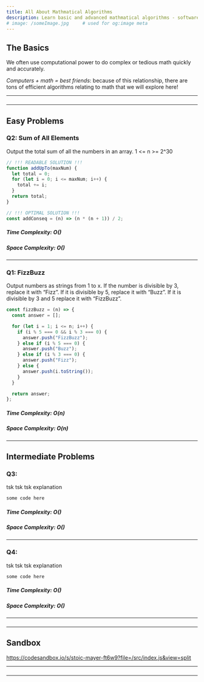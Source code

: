```yaml
---
title: All About Mathmatical Algorithms
description: Learn basic and advanced mathmatical algorithms - software development.
# image: /someImage.jpg     # used for og:image meta
---
```


## The Basics

We often use computational power to do complex
or tedious math quickly and accurately.

_Computers + math = best friends_: because of this relationship, there are tons of efficient algorithms
relating to math that we will explore here!

<!-- https://www.geeksforgeeks.org/mathematical-algorithms/ -->

---

###

---

## Easy Problems

### Q2: Sum of All Elements

Output the total sum of all the numbers in an array. 1 <= n >= 2^30

```js
// !!! READABLE SOLUTION !!!
function addUpTo(maxNum) {
  let total = 0;
  for (let i = 0; i <= maxNum; i++) {
    total += i;
  }
  return total;
}

// !!! OPTIMAL SOLUTION !!!
const addConseq = (n) => (n * (n + 1)) / 2;
```

##### Time Complexity: O()

##### Space Complexity: O()

---

### Q1: FizzBuzz

Output numbers as strings from 1 to x. If the number is divisible by 3, replace it with “Fizz”.
If it is divisible by 5, replace it with “Buzz”. If it is divisible by 3 and 5 replace it with “FizzBuzz”.

```js
const fizzBuzz = (n) => {
  const answer = [];

  for (let i = 1; i <= n; i++) {
    if (i % 5 === 0 && i % 3 === 0) {
      answer.push("FizzBuzz");
    } else if (i % 5 === 0) {
      answer.push("Buzz");
    } else if (i % 3 === 0) {
      answer.push("Fizz");
    } else {
      answer.push(i.toString());
    }
  }

  return answer;
};
```

##### Time Complexity: O(n)

##### Space Complexity: O(n)

---

## Intermediate Problems

### Q3:

tsk tsk tsk explanation

```js
some code here

```

##### Time Complexity: O()

##### Space Complexity: O()

---

### Q4:

tsk tsk tsk explanation

```js
some code here

```

##### Time Complexity: O()

##### Space Complexity: O()

---

###

---

## Sandbox

https://codesandbox.io/s/stoic-mayer-ft6w9?file=/src/index.js&view=split

---

###

---

<!-- ## Advanced Mathmatical Algos -->
